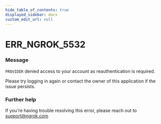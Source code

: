 ```yaml
---
hide_table_of_contents: true
displayed_sidebar: docs
custom_edit_url: null
---
```



# ERR_NGROK_5532

### Message
`PROVIDER` denied access to your account as reauthentication is required.

Please try logging in again or contact the owner of this application if the issue persists.

### Further help
If you're having trouble resolving this error, please reach out to [support@ngrok.com](mailto:support@ngrok.com?subject=Help%20with%20ERR_NGROK_5532)


<ErrorDetails error='err_ngrok_5532' />
